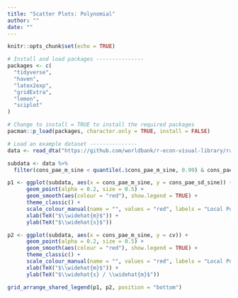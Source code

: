 ```yaml
---
title: "Scatter Plots: Polynomial"
author: ""
date: ""
---
```


```r
knitr::opts_chunk$set(echo = TRUE)
```

```r
# Install and load packages ---------------
packages <- c(
  "tidyverse",
  "haven",
  "latex2exp",
  "gridExtra",
  "lemon",
  "sciplot"
)

# Change to install = TRUE to install the required packages
pacman::p_load(packages, character.only = TRUE, install = FALSE)

# Load an example dataset ---------------
data <- read_dta("https://github.com/worldbank/r-econ-visual-library/raw/master/Library/Data/ScatterPolynomial.dta")

subdata <- data %>%
  filter(cons_pae_m_sine < quantile(.$cons_pae_m_sine, 0.99) & cons_pae_m_sine > quantile(.$cons_pae_m_sine, 0.01))

p1 <- ggplot(subdata, aes(x = cons_pae_m_sine, y = cons_pae_sd_sine)) +
      geom_point(alpha = 0.2, size = 0.5) +
      geom_smooth(aes(colour = "red"), show.legend = TRUE) +
      theme_classic() +
      scale_colour_manual(name = "", values = "red", labels = "Local Poly. & 95% CI") +
      xlab(TeX("$\\widehat{m}$")) +
      ylab(TeX("$\\widehat{s}$"))

p2 <- ggplot(subdata, aes(x = cons_pae_m_sine, y = cv)) +
      geom_point(alpha = 0.2, size = 0.5) +
      geom_smooth(aes(colour = "red"), show.legend = TRUE) +
      theme_classic() +
      scale_colour_manual(name = "", values = "red", labels = "Local Poly. % 95% CI") +
      xlab(TeX("$\\widehat{m}$")) +
      ylab(TeX("$\\widehat{s} / \\widehat{m}$"))

grid_arrange_shared_legend(p1, p2, position = "bottom")

```


